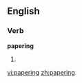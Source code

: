 
==English==

===Verb===
'''papering'''

# {{present participle of|[[paper]]}}

[[vi:papering]]
[[zh:papering]]